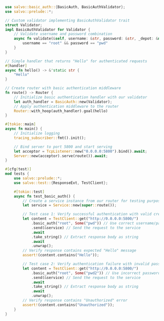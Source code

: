 ```rust  title="basic-auth/src/main.rs"
use salvo::basic_auth::{BasicAuth, BasicAuthValidator};
use salvo::prelude::*;

// Custom validator implementing BasicAuthValidator trait
struct Validator;
impl BasicAuthValidator for Validator {
    // Validate username and password combination
    async fn validate(&self, username: &str, password: &str, _depot: &mut Depot) -> bool {
        username == "root" && password == "pwd"
    }
}

// Simple handler that returns "Hello" for authenticated requests
#[handler]
async fn hello() -> &'static str {
    "Hello"
}

// Create router with basic authentication middleware
fn route() -> Router {
    // Initialize basic authentication handler with our validator
    let auth_handler = BasicAuth::new(Validator);
    // Apply authentication middleware to the router
    Router::with_hoop(auth_handler).goal(hello)
}

#[tokio::main]
async fn main() {
    // Initialize logging
    tracing_subscriber::fmt().init();

    // Bind server to port 5800 and start serving
    let acceptor = TcpListener::new("0.0.0.0:5800").bind().await;
    Server::new(acceptor).serve(route()).await;
}

#[cfg(test)]
mod tests {
    use salvo::prelude::*;
    use salvo::test::{ResponseExt, TestClient};

    #[tokio::test]
    async fn test_basic_auth() {
        // Create a service instance from our router for testing purposes
        let service = Service::new(super::route());

        // Test case 1: Verify successful authentication with valid credentials
        let content = TestClient::get("http://0.0.0.0:5800/")
            .basic_auth("root", Some("pwd")) // Use correct username/password
            .send(&service) // Send the request to the service
            .await
            .take_string() // Extract response body as string
            .await
            .unwrap();
        // Verify response contains expected "Hello" message
        assert!(content.contains("Hello"));

        // Test case 2: Verify authentication failure with invalid password
        let content = TestClient::get("http://0.0.0.0:5800/")
            .basic_auth("root", Some("pwd2")) // Use incorrect password
            .send(&service) // Send the request to the service
            .await
            .take_string() // Extract response body as string
            .await
            .unwrap();
        // Verify response contains "Unauthorized" error
        assert!(content.contains("Unauthorized"));
    }
}

```